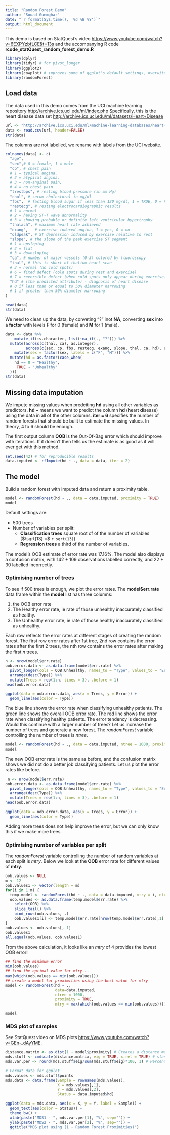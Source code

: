 ```yaml
---
title: "Random Forest Demo"
author: "Souad Guemghar"
date: "`r format(Sys.time(), '%d %B %Y')`"
output: html_document
---
```


This demo is based on StatQuest's video <https://www.youtube.com/watch?v=6EXPYzbfLCE&t=13s> and the accompanying R code __rcode_statQuest_random_forest_demo.R__

```r
library(dplyr)
library(tidyr) # for pivot_longer
library(ggplot2)
library(cowplot) # improves some of ggplot's default settings, overwites ggsave
library(randomForest)
```

## Load data 

The data used in this demo comes from the UCI machine learning repository <http://archive.ics.uci.edu/ml/index.php>
Specifically, this is the heart disease data set <http://archive.ics.uci.edu/ml/datasets/Heart+Disease>

```r
url <- "http://archive.ics.uci.edu/ml/machine-learning-databases/heart-disease/processed.cleveland.data"
data <- read.csv(url, header=FALSE)
str(data)
```

The columns are not labelled, we rename with labels from the UCI website.

```r
colnames(data) <- c(
  "age",
  "sex",# 0 = female, 1 = male
  "cp", # chest pain 
  # 1 = typical angina, 
  # 2 = atypical angina, 
  # 3 = non-anginal pain, 
  # 4 = no chest pain
  "trestbps", # resting blood pressure (in mm Hg)
  "chol", # serum cholestoral in mg/dl
  "fbs",  # fasting blood sugar if less than 120 mg/dl, 1 = TRUE, 0 = FALSE
  "restecg", # resting electrocardiographic results
  # 1 = normal
  # 2 = having ST-T wave abnormality
  # 3 = showing probable or definite left ventricular hypertrophy
  "thalach", # maximum heart rate achieved
  "exang",   # exercise induced angina, 1 = yes, 0 = no
  "oldpeak", # ST depression induced by exercise relative to rest
  "slope", # the slope of the peak exercise ST segment 
  # 1 = upsloping 
  # 2 = flat 
  # 3 = downsloping 
  "ca", # number of major vessels (0-3) colored by fluoroscopy
  "thal", # this is short of thalium heart scan
  # 3 = normal (no cold spots)
  # 6 = fixed defect (cold spots during rest and exercise)
  # 7 = reversible defect (when cold spots only appear during exercise)
  "hd" # (the predicted attribute) - diagnosis of heart disease 
  # 0 if less than or equal to 50% diameter narrowing
  # 1 if greater than 50% diameter narrowing
)

head(data)
str(data)
```

We need to clean up the data, by conveting "?" inot **NA**, converting __sex__ into a **factor** with levels **F** for 0 (female) and **M** for 1 (male).

```r
data <- data %>%
    mutate_if(is.character, list(~na_if(., "?"))) %>%
  mutate(across(c(thal, ca), as.integer), 
         across(c(sex, cp, fbs, restecg, exang, slope, thal, ca, hd), as.factor)) %>%
    mutate(sex = factor(sex, labels = c("F", "M"))) %>%
  mutate(hd = as.factor(case_when(
    hd == 0 ~ "Healthy",
     TRUE ~ "Unhealthy"
  )))
str(data)
```
 
## Missing data imputation

We impute missing values when predciting **hd** using all other variables as predictors. **hd ~ ** means we want to predict the column **hd** (**h**eart **d**isease) using the data in all of the other columns. 
**iter = 6** specifies the number of random forests that should be built to estimate the missing values. In theory, 4 to 6 should be enough.

The first output column **OOB** is the Out-Of-Bag error which should improve with iterations. If it doesn't then tells us the estimate is as good as it will ever get with this method.

```r
set.seed(42) # for reproducible results
data.imputed <- rfImpute(hd ~ ., data = data, iter = 2)
```

## The model 

Build a random forest with imputed data and return a proximity table.
```r
model <- randomForest(hd ~ ., data = data.imputed, proximity = TRUE)
model
```

Default settings are:

* 500 trees
* Number of variables per split:
    + **Classification trees** square root of of the number of variables ($\sqrt{13} =$ `r sqrt(13)`)
    + **Regression trees** a third of the number of variables.
    
The model's OOB estimate of error rate was 17.16%. The model also displays a confusion matrix, with 142 + 109 observations labelled correctly, and 22 + 30 labelled incorrectly.

### Optimising number of trees

To see if 500 trees is enough, we plot the error rates. The **model$err.rate** data frame within the **model** list has three columns:

1. the OOB error rate
1. The Healthy error rate, ie rate of those unhealthy inaccurately classified as healthy.
1. The Unhealthy error rate, ie rate of those healthy inaccurately classified as unhealthy.

Each row reflects the error rates at different stages of creating the random forest. The first row error rates after 1st tree, 2nd row contains the error rates after the first 2 trees, the nth row contains the error rates after making the first _n_ trees.

```r
n <- nrow(model$err.rate)
oob.error.data <- as.data.frame(model$err.rate) %>%
  pivot_longer(cols = OOB:Unhealthy, names_to = "Type", values_to = "Error") %>%
  arrange(desc(Type)) %>%
  mutate(Trees = rep(1:n, times = 3), .before = 1)
head(oob.error.data)

ggplot(data = oob.error.data, aes(x = Trees, y = Error)) +
  geom_line(aes(color = Type))
```

The blue line shows the error rate when classifying unhealthy patients. The green line shows the overall OOB error rate. The red line shows the error rate when classifying healthy patients.
The error tendency is decreasing. Would this continue with a larger number of trees? Let us increase the number of trees and generate a new forest.
The _randomForest_  variable controlling the number of trees is _ntree_.
```r
model <- randomForest(hd ~ ., data = data.imputed, ntree = 1000, proximity = TRUE)
model
```

The new OOB error rate is the same as before, and the confusion matrix shows we did not do a better job classifying patients. Let us plot the error rates like before.

```r
 n <- nrow(model$err.rate)
oob.error.data <- as.data.frame(model$err.rate) %>%
  pivot_longer(cols = OOB:Unhealthy, names_to = "Type", values_to = "Error") %>%
  arrange(desc(Type)) %>%
  mutate(Trees = rep(1:n, times = 3), .before = 1)
head(oob.error.data)

ggplot(data = oob.error.data, aes(x = Trees, y = Error)) +
  geom_line(aes(color = Type))
```

Adding more trees does not help improve the error, but we can only know this if we make more trees.

### Optimising number of variables per split

The _randomForest_  variable controlling the number of random variables at each split is _mtry_. Below we look at the **OOB** error rate for different values of **mtry**.

```r
oob.values <- NULL
m <- 12
oob.values1 <- vector(length = m)
for(i in 1:m) {
  temp.model <- randomForest(hd ~ ., data = data.imputed, mtry = i, ntree = 1000)
  oob.values <- as.data.frame(temp.model$err.rate) %>% 
    select(OOB) %>% 
    slice_tail() %>% 
    bind_rows(oob.values, .)
    oob.values1[i] <- temp.model$err.rate[nrow(temp.model$err.rate),1]
}
oob.values <- oob.values[, 1]
oob.values1
all.equal(oob.values, oob.values1)
```

From the above calculation, it looks like an _mtry_ of 4 provides the lowest OOB error!

```r
## find the minimum error
min(oob.values)
## find the optimal value for mtry...
max(which(oob.values == min(oob.values)))
## create a model for proximities using the best value for mtry
model <- randomForest(hd ~ ., 
                      data=data.imputed,
                      ntree = 1000, 
                      proximity = TRUE, 
                      mtry = max(which(oob.values == min(oob.values))))

model
```


### MDS plot of samples

See StatQuest video on MDS plots <https://www.youtube.com/watch?v=GEn-_dAyYME>.

```r
distance.matrix <- as.dist(1 - model$proximity) # Creates a distance matrix from the proximity matrix
mds.stuff <- cmdscale(distance.matrix, eig = TRUE, x.ret = TRUE) # stands for classical multidimensional scaling (MDS) 
mds.var.per <- round(mds.stuff$eig/sum(mds.stuff$eig)*100, 1) # Percentage of variation that each MDS axis accounts for

# Format data for ggplot
mds.values <- mds.stuff$points
mds.data <- data.frame(Sample = rownames(mds.values),
                       X = mds.values[,1],
                       Y = mds.values[,2],
                       Status = data.imputed$hd)

ggplot(data = mds.data, aes(x = X, y = Y, label = Sample)) + 
  geom_text(aes(color = Status)) +
  theme_bw() +
  xlab(paste("MDS1 - ", mds.var.per[1], "%", sep="")) +
  ylab(paste("MDS2 - ", mds.var.per[2], "%", sep="")) +
  ggtitle("MDS plot using (1 - Random Forest Proximities)")

```

